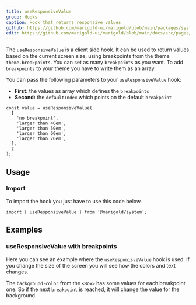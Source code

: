 ```yaml
---
title: useResponsiveValue
group: Hooks
caption: Hook that returns responsive values
github: https://github.com/marigold-ui/marigold/blob/main/packages/system/src/hooks/useResponsiveValue.ts
edit: https://github.com/marigold-ui/marigold/blob/main/docs/src/pages/components/useResponsiveValue.mdx
---
```


The `useResponsiveValue` is a client side hook. It can be used to return values based on the current screen size, using breakpoints from the theme `theme.breakpoints`.
You can set as many `breakpoints` as you want.
To add `breakpoints` to your theme you have to write them as an array.

You can pass the following parameters to your `useResponsiveValue` hook:

- **First:** the values as array which defines the `breakpoints`
- **Second:** the `defaultIndex` which points on the default `breakpoint`

```tsx
const value = useResponsiveValue(
  [
    'no breakpoint',
    'larger than 40em',
    'larger than 50em',
    'larger than 60em',
    'larger than 70em',
  ],
  2
);
```

## Usage

### Import

To import the hook you just have to use this code below.

```tsx
import { useResponsiveValue } from '@marigold/system';
```

## Examples

### useResponsiveValue with breakpoints

Here you can see an example where the `useResponisveValue` hook is used. If you change the size of the screen you will see how the colors and text changes.

The `background-color` from the `<Box>` has some values for each breakpoint one. So if the next `breakpoint` is reached, it will change the value for the background.

```tsx preview file=hooks/useResponsiveValue.demo.tsx

```
